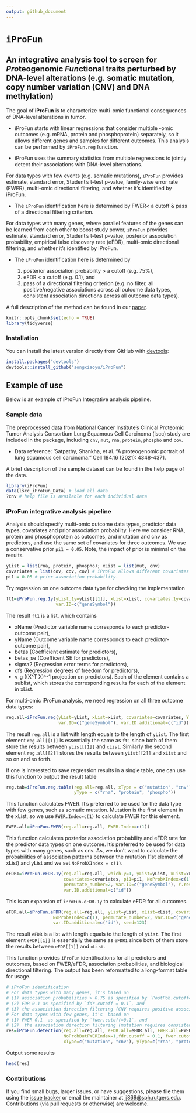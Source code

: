```yaml
---
output: github_document
---
```

<!-- README.md is generated from README.Rmd. Please edit that file -->

# `iProFun`

## An *i*ntegrative analysis tool to screen for *Pro*teogenomic *Fun*ctional traits perturbed by DNA-level alterations (e.g. somatic mutation, copy number variation (CNV) and DNA methylation)

The goal of **iProFun** is to characterize multi-omic functional consequences of DNA-level alterations in tumor. 

* iProFun starts with linear regressions that consider multiple -omic outcomes (e.g. mRNA, protein and phosphoprotein) separately, so it allows different genes and samples for different outcomes. This analysis can be performed by `iProFun.reg` function. 

* iProFun uses the summary statistics from multiple regressions to jointly detect their associations with DNA-level alternations.

For data types with few events (e.g. somatic mutations), `iProFun` provides estimate, standard error, Student's t-test p-value, family-wise error rate (FWER), multi-omic directional filtering, and whether it's identified by iProFun.

* The `iProFun` identification here is determined by FWER< a cutoff & pass of a directional filtering criterion.

For data types with many genes, where parallel features of the genes can be learned from each other to boost study power, `iProFun` provides estimate, standard error, Student's t-test p-value, posterior association probability, empirical false discovery rate (eFDR), multi-omic directional filtering, and whether it's identified by iProFun.

* The `iProFun`  identification here is determined by  
 
     (1) posterior association probability > a cutoff (e.g. 75%), 
     (2) eFDR < a cutoff (e.g. 0.1), and 
     (3) pass of a directional filtering criterion (e.g. no filter, all positive/negative associations across all outcome data types, consistent association directions  across all outcome data types).


A full description of the method can be found in our [paper](https://pubmed.ncbi.nlm.nih.gov/31227599/).

```r
knitr::opts_chunk$set(echo = TRUE)
library(tidyverse)
```


### Installation

You can install the latest version directly from GitHub with [devtools](https://github.com/hadley/devtools):

```R
install.packages("devtools")
devtools::install_github("songxiaoyu/iProFun")
````

## Example of use

Below is an example of iProFun Integrative analysis pipeline.  

### Sample data

The preprocessed data from National Cancer Institute's Clinical Proteomic Tumor Analysis Consortium Lung Squamous Cell Carcinoma (lscc) study are included in the package, including `cnv`, `mut`, `rna`, `protein`, `phospho` and `cov`. 

* Data reference: 'Satpathy, Shankha, et al. "A proteogenomic portrait of lung squamous cell carcinoma." Cell 184.16 (2021): 4348-4371.

A brief description of the sample dataset can be found in the help page of the data.

```r
library(iProFun)
data(lscc_iProFun_Data) # load all data
?cnv # help file is available for each individual data

```

### iProFun integrative analysis pipeline
Analysis should specify multi-omic outcome data types, predictor data types, covariates and prior association probability. Here we consider RNA, protein and phosphoprotein as outcomes, and mutation and cnv as predictors, and use the same set of covariates for three outcomes. We use a conservative prior `pi1 = 0.05`. Note, the impact of prior is minimal on the results. 
```r
yList = list(rna, protein, phospho); xList = list(mut, cnv)
covariates = list(cov, cov, cov) # iProFun allows different covariates for different regressions, and here we repeat the same covariates for simplicity
pi1 = 0.05 # prior association probability. 
```



Try regression on one outcome data type for checking the implementation
```r
ft1=iProFun.reg.1y(yList.1y=yList[[1]], xList=xList, covariates.1y=covariates[[1]], Y.rescale=T,
                   var.ID=c("geneSymbol"))
```

The result `ft1` is a list, which contains 

  * xName (Predictor variable name corresponds to each predictor-outcome pair), 
  * yName (Outcome variable name corresponds to each predictor-outcome pair), 
  * betas (Coefficient estimate for predictors), 
  * betas_se (Coefficent SE for predictors), 
  * sigma2 (Regression error terms for predictors), 
  * dfs (Regression degrees of freedom for predictors), 
  * v_g ((X^T X)^-1 projection on predictors). 
Each of the element contains a sublist, which stores the corresponding results for each of the element in xList.

For multi-omic iProFun analysis, we need regression on all three outcome data types:

```r
reg.all=iProFun.reg(yList=yList, xList=xList, covariates=covariates, Y.rescale=T,
                    var.ID=c("geneSymbol"), var.ID.additional=c("id"))
```

The result `reg.all` is a list with length equals to the length of `yList`. The first element `reg.all[[1]]` is essentially the same as `ft1` since both of them store the results between `yList[[1]]` and `xList`. Similarly the second element `reg.all[[2]]` stores the results between `yList[[2]]` and `xList` and so on and so forth.
                    
If one is interested to save regression results in a single table, one can use this function to output the result table

```r
reg.tab=iProFun.reg.table(reg.all=reg.all, xType = c("mutation", "cnv"), 
                          yType = c("rna", "protein", "phospho"))
```


This function calculates FWER. It's preferred to be used for the data type with few genes, such as somatic mutation. Mutation is the first element in the xList, so we use `FWER.Index=c(1)` to calculate FWER for this element. 

```r
FWER.all=iProFun.FWER(reg.all=reg.all, FWER.Index=c(1))
```


This function calculates posterior association probability and eFDR rate for the predictor data types on one outcome. It's preferred to be used for data types with many genes, such as cnv. As, we don't want to calculate the probabilities of association patterns between the mutation (1st element of xList) and yList and we set `NoProbXIndex = c(1)`.
```r
eFDR1=iProFun.eFDR.1y(reg.all=reg.all, which.y=1, yList=yList, xList=xList,
                      covariates=covariates, pi1=pi1, NoProbXIndex=c(1),
                      permutate_number=2, var.ID=c("geneSymbol"), Y.rescale=T,
                      var.ID.additional=c("id"))
```

This is an expansion of `iProFun.eFDR.1y` to calculate eFDR for all outcomes.
```r

eFDR.all=iProFun.eFDR(reg.all=reg.all, yList=yList, xList=xList, covariates=covariates, pi1=pi1,
                  NoProbXIndex=c(1), permutate_number=2, var.ID=c("geneSymbol"), Y.rescale=T,
                  var.ID.additional=c("id"), seed=123)
```

The result `eFDR` is a list with length equals to the length of `yList`. The first element `eFDR[[1]]` is essentially the same as `eFDR1` since both of them store the results between `eFDR[[1]]` and `xList`. 


This function provides `iProFun` identifications for all predictors and outcomes, based on FWER/eFDR, association probabilities, and biological directional filtering. The output has been reformatted to a long-format table for usage. 
```r

# iProFun identification
# For data types with many genes, it's based on 
# (1) association probabilities > 0.75 as specified by `PostPob.cutoff=0.75`,
# (2) FDR 0.1 as specified by `fdr.cutoff = 0.1`, and 
# (3) the association direction filtering (CNV requires positive associations as specified by the second element of`filter=c(0, 1)` ).
# For data types with few genes, it's  based on 
# (1) FWER 0.1  as specified by `fwer.cutoff=0.1`, and
# (2)  the association direction filtering (mutation requires consistent association directions as specified by the first element of`filter=c(0, 1)`).
res=iProFun.detection(reg.all=reg.all, eFDR.all=eFDR.all, FWER.all=FWER.all, filter=c(0, 1),
                      NoProbButFWERIndex=1,fdr.cutoff = 0.1, fwer.cutoff=0.1, PostPob.cutoff=0.75,
                      xType=c("mutation", "cnv"), yType=c("rna", "protein", "phospho"))

```
Output some results
```r
head(res)
```



### Contributions

If you find small bugs, larger issues, or have suggestions, please file them using the [issue tracker](https://github.com/songxiaoyu/iProFun/issues) or email the maintainer at <jj869@sph.rutgers.edu>. Contributions (via pull requests or otherwise) are welcome.
